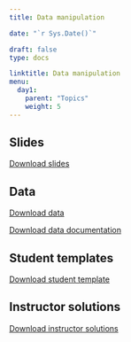 ---
title: Data manipulation 

date: "`r Sys.Date()`"

draft: false
type: docs

linktitle: Data manipulation 
menu:
  day1:
    parent: "Topics"
    weight: 5
---

<!-- ## Presentation video -->

<!-- ```{r, echo=F} -->
<!-- blogdown::shortcode("vimeo", "473042385") -->
<!-- ``` -->

## Slides

[Download slides](../../../Course_Modularization/Intro to R/Slides/03_data_manipulation_slides.pptx)

## Data

[Download data](../../../Course_Modularization/Intro to R/Worksheets/Student Templates/framingham.csv)

[Download data documentation](../../../Course_Modularization/Intro to R/framingham/Framingham Longitudinal Data Documentation.pdf)

## Student templates

[Download student template](../../../Course_Modularization/Intro to R/Worksheets/Student Templates/03_data_manipulation_template.Rmd)

## Instructor solutions

<!-- Solutions will be provided upon request. -->

[Download instructor solutions](../../../Course_Modularization/Intro to R/Worksheets/Solutions/03_data_manipulation_solutions.Rmd)

